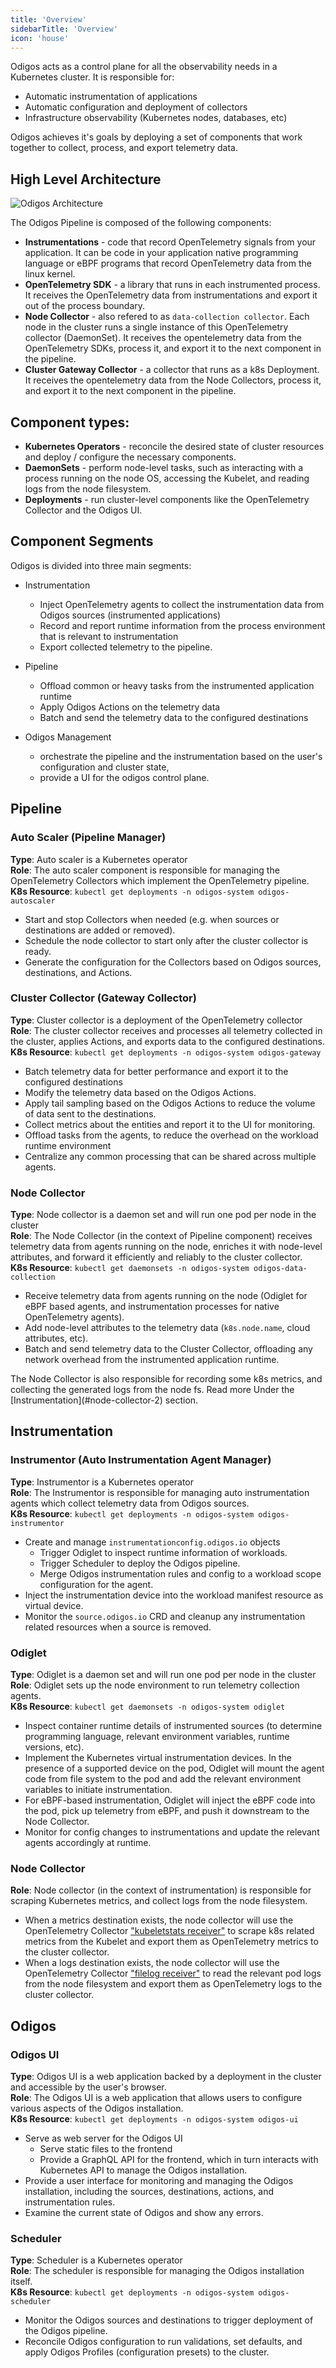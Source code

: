 ```yaml
---
title: 'Overview'
sidebarTitle: 'Overview'
icon: 'house'
---
```


Odigos acts as a control plane for all the observability needs in a Kubernetes cluster. It is responsible for:

- Automatic instrumentation of applications
- Automatic configuration and deployment of collectors
- Infrastructure observability (Kubernetes nodes, databases, etc)

<Note>
    Odigos achieves it's goals by deploying a set of components that work together to collect, process, and export telemetry data.
</Note>

## High Level Architecture

<Frame>
    <img src='/images/odigos_architecture.png' alt='Odigos Architecture' />
</Frame>

The Odigos Pipeline is composed of the following components:

- **Instrumentations** - code that record OpenTelemetry signals from your application. It can be code in your application native programming language or eBPF programs that record OpenTelemetry data from the linux kernel.
- **OpenTelemetry SDK** - a library that runs in each instrumented process. It receives the OpenTelemetry data from instrumentations and export it out of the process boundary.
- **Node Collector** - also refered to as `data-collection collector`. Each node in the cluster runs a single instance of this OpenTelemetry collector (DaemonSet). It receives the opentelemetry data from the OpenTelemetry SDKs, process it, and export it to the next component in the pipeline.
- **Cluster Gateway Collector** - a collector that runs as a k8s Deployment. It receives the opentelemetry data from the Node Collectors, process it, and export it to the next component in the pipeline.

## Component types:

- **Kubernetes Operators** - reconcile the desired state of cluster resources and deploy / configure the necessary components.
- **DaemonSets** - perform node-level tasks, such as interacting with a process running on the node OS, accessing the Kubelet, and reading logs from the node filesystem.
- **Deployments** - run cluster-level components like the OpenTelemetry Collector and the Odigos UI.

## Component Segments

Odigos is divided into three main segments:

- Instrumentation
    - Inject OpenTelemetry agents to collect the instrumentation data from Odigos sources (instrumented applications)
    - Record and report runtime information from the process environment that is relevant to instrumentation
    - Export collected telemetry to the pipeline.

- Pipeline
    - Offload common or heavy tasks from the instrumented application runtime
    - Apply Odigos Actions on the telemetry data
    - Batch and send the telemetry data to the configured destinations

- Odigos Management
    - orchestrate the pipeline and the instrumentation based on the user's configuration and cluster state,
    - provide a UI for the odigos control plane.

## Pipeline

### Auto Scaler (Pipeline Manager)

**Type**: Auto scaler is a Kubernetes operator<br />
**Role**: The auto scaler component is responsible for managing the OpenTelemetry Collectors which implement the OpenTelemetry pipeline.<br />
**K8s Resource**: `kubectl get deployments -n odigos-system odigos-autoscaler`

- Start and stop Collectors when needed (e.g. when sources or destinations are added or removed).
- Schedule the node collector to start only after the cluster collector is ready.
- Generate the configuration for the Collectors based on Odigos sources, destinations, and Actions.

### Cluster Collector (Gateway Collector)

**Type**: Cluster collector is a deployment of the OpenTelemetry collector<br />
**Role**: The cluster collector receives and processes all telemetry collected in the cluster, applies Actions, and exports data to the configured destinations.<br />
**K8s Resource**: `kubectl get deployments -n odigos-system odigos-gateway`

- Batch telemetry data for better performance and export it to the configured destinations
- Modify the telemetry data based on the Odigos Actions.
- Apply tail sampling based on the Odigos Actions to reduce the volume of data sent to the destinations.
- Collect metrics about the entities and report it to the UI for monitoring.
- Offload tasks from the agents, to reduce the overhead on the workload runtime environment
- Centralize any common processing that can be shared across multiple agents.

### Node Collector

**Type**: Node collector is a daemon set and will run one pod per node in the cluster<br />
**Role**: The Node Collector (in the context of Pipeline component) receives telemetry data from agents running on the node, enriches it with node-level attributes, and forward it efficiently and reliably to the cluster collector.<br />
**K8s Resource**: `kubectl get daemonsets -n odigos-system odigos-data-collection`

- Receive telemetry data from agents running on the node (Odiglet for eBPF based agents, and instrumentation processes for native OpenTelemetry agents).
- Add node-level attributes to the telemetry data (`k8s.node.name`, cloud attributes, etc).
- Batch and send telemetry data to the Cluster Collector, offloading any network overhead from the instrumented application runtime.

<Info>
    The Node Collector is also responsible for recording some k8s metrics, and collecting the generated logs from the node fs. Read more Under the [Instrumentation](#node-collector-2) section.
</Info>

## Instrumentation

### Instrumentor (Auto Instrumentation Agent Manager)

**Type**: Instrumentor is a Kubernetes operator<br />
**Role**: The Instrumentor is responsible for managing auto instrumentation agents which collect telemetry data from Odigos sources.<br />
**K8s Resource**: `kubectl get deployments -n odigos-system odigos-instrumentor`

- Create and manage `instrumentationconfig.odigos.io` objects
    - Trigger Odiglet to inspect runtime information of workloads.
    - Trigger Scheduler to deploy the Odigos pipeline.
    - Merge Odigos instrumentation rules and config to a workload scope configuration for the agent.
- Inject the instrumentation device into the workload manifest resource as virtual device.
- Monitor the `source.odigos.io` CRD and cleanup any instrumentation related resources when a source is removed.

### Odiglet

**Type**: Odiglet is a daemon set and will run one pod per node in the cluster<br />
**Role**: Odiglet sets up the node environment to run telemetry collection agents.<br />
**K8s Resource**: `kubectl get daemonsets -n odigos-system odiglet`

- Inspect container runtime details of instrumented sources (to determine programming language, relevant environment variables, runtime versions, etc).
- Implement the Kubernetes virtual instrumentation devices. In the presence of a supported device on the pod, Odiglet will mount the agent code from file system to the pod and add the relevant environment variables to initiate instrumentation.
- For eBPF-based instrumentation, Odiglet will inject the eBPF code into the pod, pick up telemetry from eBPF, and push it downstream to the Node Collector.
- Monitor for config changes to instrumentations and update the relevant agents accordingly at runtime.

### Node Collector

**Role**: Node collector (in the context of instrumentation) is responsible for scraping Kubernetes metrics, and collect logs from the node filesystem.

- When a metrics destination exists, the node collector will use the OpenTelemetry Collector ["kubeletstats receiver"](https://github.com/open-telemetry/opentelemetry-collector-contrib/tree/main/receiver/kubeletstatsreceiver) to scrape k8s related metrics from the Kubelet and export them as OpenTelemetry metrics to the cluster collector.
- When a logs destination exists, the node collector will use the OpenTelemetry Collector ["filelog receiver"](https://github.com/open-telemetry/opentelemetry-collector-contrib/tree/main/receiver/filelogreceiver) to read the relevant pod logs from the node filesystem and export them as OpenTelemetry logs to the cluster collector.

## Odigos

### Odigos UI

**Type**: Odigos UI is a web application backed by a deployment in the cluster and accessible by the user's browser.<br />
**Role**: The Odigos UI is a web application that allows users to configure various aspects of the Odigos installation.<br />
**K8s Resource**: `kubectl get deployments -n odigos-system odigos-ui`

- Serve as web server for the Odigos UI
    - Serve static files to the frontend
    - Provide a GraphQL API for the frontend, which in turn interacts with Kubernetes API to manage the Odigos installation.
- Provide a user interface for monitoring and managing the Odigos installation, including the sources, destinations, actions, and instrumentation rules.
- Examine the current state of Odigos and show any errors.

### Scheduler

**Type**: Scheduler is a Kubernetes operator<br />
**Role**: The scheduler is responsible for managing the Odigos installation itself.<br />
**K8s Resource**: `kubectl get deployments -n odigos-system odigos-scheduler`

- Monitor the Odigos sources and destinations to trigger deployment of the Odigos pipeline.
- Reconcile Odigos configuration to run validations, set defaults, and apply Odigos Profiles (configuration presets) to the cluster.
